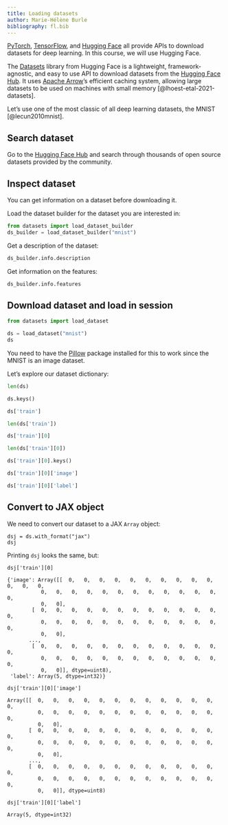 ```yaml
---
title: Loading datasets
author: Marie-Hélène Burle
bibliography: fl.bib
---
```


:::{.def}

[PyTorch](https://github.com/pytorch/pytorch), [TensorFlow](https://github.com/tensorflow/datasets), and [Hugging Face](https://github.com/huggingface/datasets) all provide APIs to download datasets for deep learning. In this course, we will use Hugging Face.

:::

The [Datasets](https://github.com/huggingface/datasets) library from Hugging Face is a lightweight, framework-agnostic, and easy to use API to download datasets from the [Hugging Face Hub](https://huggingface.co/datasets). It uses [Apache Arrow](https://arrow.apache.org/)'s efficient caching system, allowing large datasets to be used on machines with small memory [@lhoest-etal-2021-datasets].

Let's use one of the most classic of all deep learning datasets, the MNIST [@lecun2010mnist].

## Search dataset

Go to the [Hugging Face Hub](https://huggingface.co/datasets) and search through thousands of open source datasets provided by the community.

## Inspect dataset

You can get information on a dataset before downloading it.

Load the dataset builder for the dataset you are interested in:

```python
from datasets import load_dataset_builder
ds_builder = load_dataset_builder("mnist")
```

Get a description of the dataset:

```python
ds_builder.info.description
```

Get information on the features:

```python
ds_builder.info.features
```

## Download dataset and load in session

```python
from datasets import load_dataset

ds = load_dataset("mnist")
ds
```

:::{.note}

You need to have the [Pillow](https://python-pillow.org/) package installed for this to work since the MNIST is an image dataset.

:::

Let's explore our dataset dictionary:

```python
len(ds)
```

```python
ds.keys()
```

```python
ds['train']
```

```python
len(ds['train'])
```

```python
ds['train'][0]
```

```python
len(ds['train'][0])
```

```python
ds['train'][0].keys()
```

```python
ds['train'][0]['image']
```

```python
ds['train'][0]['label']
```

## Convert to JAX object

We need to convert our dataset to a JAX `Array` object:

```.python
dsj = ds.with_format("jax")
dsj
```

Printing `dsj` looks the same, but:

```.python
dsj['train'][0]
```

```
{'image': Array([[  0,   0,   0,   0,   0,   0,   0,   0,   0,   0,   0,   0,   0,
           0,   0,   0,   0,   0,   0,   0,   0,   0,   0,   0,   0,   0,
           0,   0],
        [  0,   0,   0,   0,   0,   0,   0,   0,   0,   0,   0,   0,   0,
           0,   0,   0,   0,   0,   0,   0,   0,   0,   0,   0,   0,   0,
           0,   0],
       ...,
        [  0,   0,   0,   0,   0,   0,   0,   0,   0,   0,   0,   0,   0,
           0,   0,   0,   0,   0,   0,   0,   0,   0,   0,   0,   0,   0,
           0,   0]], dtype=uint8),
 'label': Array(5, dtype=int32)}
```

```.python
dsj['train'][0]['image']
```

```
Array([[  0,   0,   0,   0,   0,   0,   0,   0,   0,   0,   0,   0,   0,
          0,   0,   0,   0,   0,   0,   0,   0,   0,   0,   0,   0,   0,
          0,   0],
       [  0,   0,   0,   0,   0,   0,   0,   0,   0,   0,   0,   0,   0,
          0,   0,   0,   0,   0,   0,   0,   0,   0,   0,   0,   0,   0,
          0,   0],
       ...,
       [  0,   0,   0,   0,   0,   0,   0,   0,   0,   0,   0,   0,   0,
          0,   0,   0,   0,   0,   0,   0,   0,   0,   0,   0,   0,   0,
          0,   0]], dtype=uint8)
```

```.python
dsj['train'][0]['label']
```

```
Array(5, dtype=int32)
```
